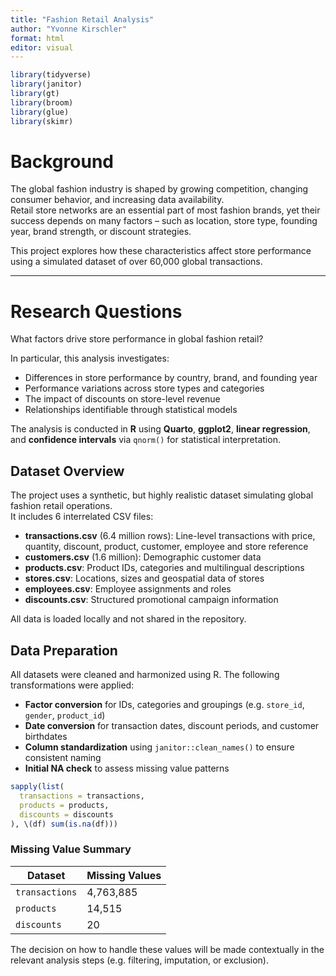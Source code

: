 ```yaml
---
title: "Fashion Retail Analysis"
author: "Yvonne Kirschler"
format: html
editor: visual
---
```


```r
library(tidyverse)
library(janitor)
library(gt)
library(broom)
library(glue)
library(skimr)
```

# Background

The global fashion industry is shaped by growing competition, changing consumer behavior, and increasing data availability.\
Retail store networks are an essential part of most fashion brands, yet their success depends on many factors – such as location, store type, founding year, brand strength, or discount strategies.

This project explores how these characteristics affect store performance using a simulated dataset of over 60,000 global transactions.

------------------------------------------------------------------------

# Research Questions

What factors drive store performance in global fashion retail?

In particular, this analysis investigates:

-   Differences in store performance by country, brand, and founding year
-   Performance variations across store types and categories
-   The impact of discounts on store-level revenue
-   Relationships identifiable through statistical models

The analysis is conducted in **R** using **Quarto**, **ggplot2**, **linear regression**, and **confidence intervals** via `qnorm()` for statistical interpretation.

## Dataset Overview

The project uses a synthetic, but highly realistic dataset simulating global fashion retail operations.\
It includes 6 interrelated CSV files:

-   **transactions.csv** (6.4 million rows): Line-level transactions with price, quantity, discount, product, customer, employee and store reference
-   **customers.csv** (1.6 million): Demographic customer data
-   **products.csv**: Product IDs, categories and multilingual descriptions
-   **stores.csv**: Locations, sizes and geospatial data of stores
-   **employees.csv**: Employee assignments and roles
-   **discounts.csv**: Structured promotional campaign information

All data is loaded locally and not shared in the repository.

## Data Preparation

All datasets were cleaned and harmonized using R. The following transformations were applied:

- **Factor conversion** for IDs, categories and groupings (e.g. `store_id`, `gender`, `product_id`)
- **Date conversion** for transaction dates, discount periods, and customer birthdates
- **Column standardization** using `janitor::clean_names()` to ensure consistent naming
- **Initial NA check** to assess missing value patterns

```r
sapply(list(
  transactions = transactions,
  products = products,
  discounts = discounts
), \(df) sum(is.na(df)))
```

### Missing Value Summary

| Dataset         | Missing Values |
|------------------|----------------|
| `transactions`   | 4,763,885      |
| `products`       | 14,515         |
| `discounts`      | 20             |

The decision on how to handle these values will be made contextually in the relevant analysis steps (e.g. filtering, imputation, or exclusion).
